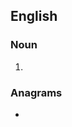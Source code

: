 {{also|exa-metres}}
==English==

===Noun===
{{head|en|noun plural form}}

# {{plural of|exametre|lang=en}}

===Anagrams===
* {{anagrams|en|exameters}}